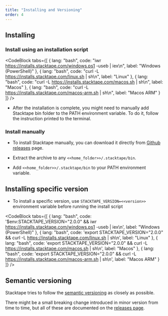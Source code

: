```yaml
---
title: "Installing and Versioning"
order: 4
---
```


## Installing

### Install using an installation script

<CodeBlock
  tabs={[
    {
      lang: "bash",
      code: "iwr https://installs.stacktape.com/windows.ps1 -useb | iex\n",
      label: "Windows (PowerShell)"
    },
    { lang: "bash", code: "curl -L https://installs.stacktape.com/linux.sh | sh\n", label: "Linux" },
    { lang: "bash", code: "curl -L https://installs.stacktape.com/macos.sh | sh\n", label: "Macos" },
    { lang: "bash", code: "curl -L https://installs.stacktape.com/macos-arm.sh | sh\n", label: "Macos ARM" }
  ]}
/>

- After the installation is complete, you might need to manually add Stacktape bin folder to the PATH environment
  variable. To do it, follow the instruction printed to the terminal.

### Install manually

- To install Stacktape manually, you can download it directly from
  [Github releases](https://github.com/stacktape/stacktape/releases) page.

- Extract the archive to any `<<home_folder>>/.stacktape/bin`.

- Add `<<home_folder>>/.stacktape/bin` to your PATH environment variable.

## Installing specific version

- To install a specific version, use `STACKTAPE_VERSION=<<version>>` environment variable before running the install
  script

<CodeBlock
  tabs={[
    {
      lang: "bash",
      code: '$env:STACKTAPE_VERSION="2.0.0" && iwr https://installs.stacktape.com/windows.ps1 -useb | iex\n',
      label: "Windows (PowerShell)"
    },
    {
      lang: "bash",
      code: 'export STACKTAPE_VERSION="2.0.0" && curl -L https://installs.stacktape.com/linux.sh | sh\n',
      label: "Linux"
    },
    {
      lang: "bash",
      code: 'export STACKTAPE_VERSION="2.0.0" && curl -L https://installs.stacktape.com/macos.sh | sh\n',
      label: "Macos"
    },
    {
      lang: "bash",
      code: 'export STACKTAPE_VERSION="2.0.0" && curl -L https://installs.stacktape.com/macos-arm.sh | sh\n',
      label: "Macos ARM"
    }
  ]}
/>

## Semantic versioning

Stacktape tries to follow the [semantic versioning](https://semver.org/) as closely as possible.

There might be a small breaking change introduced in minor version from time to time, but all of these are documented on
the [releases page](https://github.com/stacktape/stacktape/releases).
